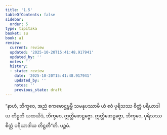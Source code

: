 ```yaml
---
title: '1.5'
tableOfContents: false
sidebar:
  order: 5
type: tipitaka
basket: su
book: a1
review:
  current: review
  updated: '2025-10-20T15:41:48.917941'
  updated_by: ''
  notes: ''
  history:
  - state: review
    date: '2025-10-20T15:41:48.917941'
    updated_by: ''
    notes: ''
    previous_state: draft
---
```



<DynamicBreadcrumb />


<ReviewStatus review={frontmatter.review} showDetails={true} />

<HypothesisAnnotation frontmatter={frontmatter} />

<Division number="5" book="a1" e="ch" v="15" p="2">

<Paragraph number="11" book="a1">
“နာဟံ, ဘိက္ခဝေ, အညံ ဧကဖောဋ္ဌဗ္ဗမ္ပိ သမနုပဿာမိ ယံ ဧဝံ ပုရိသဿ စိတ္တံ ပရိယာဒါယ တိဋ္ဌတိ ယထယိဒံ, ဘိက္ခဝေ, ဣတ္ထိဖောဋ္ဌဗ္ဗော. ဣတ္ထိဖောဋ္ဌဗ္ဗော, ဘိက္ခဝေ, ပုရိသဿ စိတ္တံ ပရိယာဒါယ တိဋ္ဌတီ”တိ.

</Paragraph>
</Division>

<Paragraph number="12" type="center" book="a1">
ပဉ္စမံ.
</Paragraph>